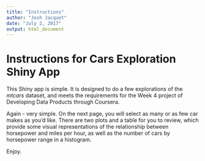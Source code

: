 ```yaml
---
title: "Instructions"
author: "Josh Jacquet"
date: "July 2, 2017"
output: html_document
---
```


# Instructions for Cars Exploration Shiny App

This Shiny app is simple. It is designed to do a few explorations of the *mtcars* dataset, and meets the requirements for the Week 4 project of Developing Data Products through Coursera.

Again - very simple. On the next page, you will select as many or as few car makes as you'd like. There are two plots and a table for you to review, which provide some visual representations of the relationship between horsepower and miles per hour, as well as the number of cars by horsepower range in a histogram.

Enjoy.